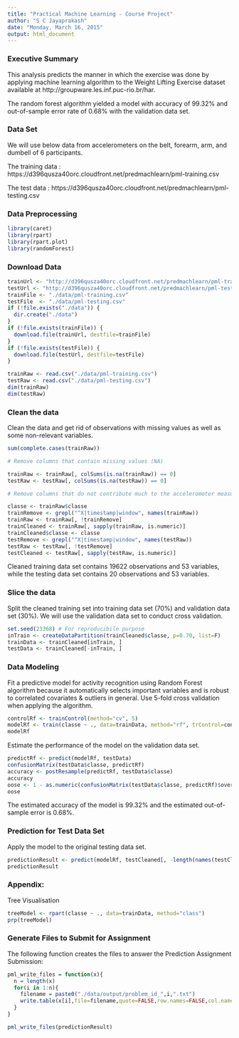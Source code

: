 ```yaml
---
title: "Practical Machine Learning - Course Project"
author: "S C Jayaprakash"
date: "Monday, March 16, 2015"
output: html_document
---
```


### Executive Summary

This analysis predicts the manner in which the exercise was done by applying machine learning algorithm to the Weight Lifting Exercise dataset available at http://groupware.les.inf.puc-rio.br/har.

The random forest algorithm yielded a model with accuracy of 99.32% and out-of-sample error rate of 0.68% with the validation data set.

### Data Set

We will use below data from accelerometers on the belt, forearm, arm, and dumbell of 6 participants. 

The training data :
https://d396qusza40orc.cloudfront.net/predmachlearn/pml-training.csv 

The test data :
https://d396qusza40orc.cloudfront.net/predmachlearn/pml-testing.csv 

### Data Preprocessing


```r
library(caret)
library(rpart)
library(rpart.plot)
library(randomForest)
```

### Download Data


```r
trainUrl <- "http://d396qusza40orc.cloudfront.net/predmachlearn/pml-training.csv"
testUrl <- "http://d396qusza40orc.cloudfront.net/predmachlearn/pml-testing.csv"
trainFile <- "./data/pml-training.csv"
testFile  <- "./data/pml-testing.csv"
if (!file.exists("./data")) {
  dir.create("./data")
}
if (!file.exists(trainFile)) {
  download.file(trainUrl, destfile=trainFile)
}
if (!file.exists(testFile)) {
  download.file(testUrl, destfile=testFile)
}

trainRaw <- read.csv("./data/pml-training.csv")
testRaw <- read.csv("./data/pml-testing.csv")
dim(trainRaw)
dim(testRaw)
```

### Clean the data

Clean the data and get rid of observations with missing values as well as some non-relevant variables.

```r

sum(complete.cases(trainRaw))

# Remove columns that contain missing values (NA)

trainRaw <- trainRaw[, colSums(is.na(trainRaw)) == 0]
testRaw <- testRaw[, colSums(is.na(testRaw)) == 0] 

# Remove columns that do not contribute much to the accelerometer measurements

classe <- trainRaw$classe
trainRemove <- grepl("^X|timestamp|window", names(trainRaw))
trainRaw <- trainRaw[, !trainRemove]
trainCleaned <- trainRaw[, sapply(trainRaw, is.numeric)]
trainCleaned$classe <- classe
testRemove <- grepl("^X|timestamp|window", names(testRaw))
testRaw <- testRaw[, !testRemove]
testCleaned <- testRaw[, sapply(testRaw, is.numeric)]

```

Cleaned training data set contains 19622 observations and 53 variables, while the testing data set contains 20 observations and 53 variables. 

### Slice the data

Split the cleaned training set into training data set (70%) and validation data set (30%). We will use the validation data set to conduct cross validation.

```r
set.seed(23368) # For reproducibile purpose
inTrain <- createDataPartition(trainCleaned$classe, p=0.70, list=F)
trainData <- trainCleaned[inTrain, ]
testData <- trainCleaned[-inTrain, ]
```

### Data Modeling

Fit a predictive model for activity recognition using Random Forest algorithm because it automatically selects important variables and is robust to correlated covariates & outliers in general. Use 5-fold cross validation when applying the algorithm.

```r
controlRf <- trainControl(method="cv", 5)
modelRf <- train(classe ~ ., data=trainData, method="rf", trControl=controlRf, ntree=250)
modelRf
```

Estimate the performance of the model on the validation data set.
 
```r
predictRf <- predict(modelRf, testData)
confusionMatrix(testData$classe, predictRf)
accuracy <- postResample(predictRf, testData$classe)
accuracy
oose <- 1 - as.numeric(confusionMatrix(testData$classe, predictRf)$overall[1])
oose

```


The estimated accuracy of the model is 99.32% and the estimated out-of-sample error is 0.68%. 


### Prediction for Test Data Set

Apply the model to the original testing data set. 

```r
predictionResult <- predict(modelRf, testCleaned[, -length(names(testCleaned))])
predictionResult
```


### Appendix: 

Tree Visualisation

```r
treeModel <- rpart(classe ~ ., data=trainData, method="class")
prp(treeModel) 

```


### Generate Files to Submit for Assignment

The following function creates the files to answer the Prediction Assignment Submission:


```r
pml_write_files = function(x){
  n = length(x)
  for(i in 1:n){
    filename = paste0("./data/output/problem_id_",i,".txt")
    write.table(x[i],file=filename,quote=FALSE,row.names=FALSE,col.names=FALSE)
  }
}

pml_write_files(predictionResult)
```

